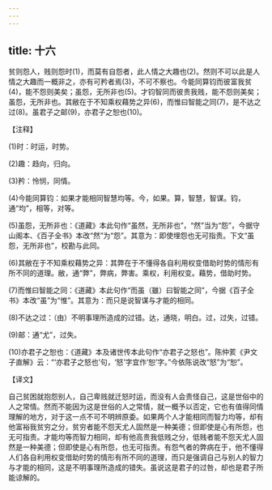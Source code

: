 ```yaml
---
---
---
```

title: 十六
---



贫则怨人，贱则怨时(1)，而莫有自怨者，此人情之大趣也(2)。然则不可以此是人情之大趣而一概非之，亦有可矜者焉(3)，不可不察也。今能同算钧而彼富我贫(4)，能不怨则美矣；虽怨，无所非也(5)。才钧智同而彼贵我贱，能不怨则美矣；虽怨，无所非也。其敝在于不知乘权藉势之异(6)，而惟曰智能之同(7)，是不达之过(8)。虽君子之邮(9)，亦君子之恕也(10)。

【注释】

(1)时：时运，时势。

(2)趣：趋向，归向。

(3)矜：怜悯，同情。

(4)今能同算钧：如果才能相同智慧均等。今，如果。算，智慧，智谋。钧，通“均”，相等，对等。

(5)虽怨，无所非也：《道藏》本此句作“虽然，无所非也”，“然”当为“怨”，今据守山阁本、《百子全书》本改“然”为“怨”。其意为：即使埋怨也无可指责。下文“虽怨，无所非也”，校勘与此同。

(6)其敝在于不知乘权藉势之异：其弊在于不懂得各自利用权变借助时势的情形有所不同的道理。敝，通“弊”，弊病，弊害。乘权，利用权变。藉势，借助时势。

(7)而惟曰智能之同：《道藏》本此句作“而虽（雖）曰智能之同”，今据《百子全书》本改“虽”为“惟”。其意为：而只是说智谋与才能的相同。

(8)不达之过：（由）不明事理所造成的过错。达，通晓，明白。过，过失，过错。

(9)邮：通“尤”，过失。

(10)亦君子之恕也：《道藏》本及诸世传本此句作“亦君子之怒也”。陈仲荄《尹文子直解》云：“‘亦君子之怒也’句，‘怒’字宜作‘恕’字。”今依陈说改“怒”为“恕”。

【译文】

自己贫困就抱怨别人，自己卑贱就迁怒时运，而没有人会责怪自己，这是世俗中的人之常情。然而不能因为这是世俗的人之常情，就一概予以否定，它也有值得同情理解的地方，对于这一点不可不明辨原委。如果两个人才能相同而智力均等，却有他富裕我贫穷之分，贫穷者能不怨天尤人固然是一种美德；但即使是心有所怨，也无可指责。才能均等而智力相同，却有他高贵我低贱之分，低贱者能不怨天尤人固然是一种美德；但即使是心有所怨，也无可指责。有怨气者的弊病在于，他不懂得人们各自利用权变借助时势的情形有所不同的道理，而只是强调自己与别人的智力与才能的相同，这是不明事理所造成的错失。虽说这是君子的过咎，却也是君子所能谅解的。